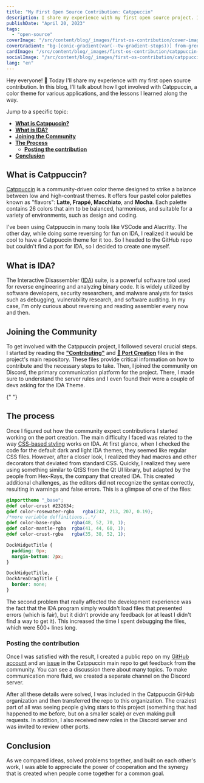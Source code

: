 ```yaml
---
title: "My First Open Source Contribution: Catppuccin"
description: I share my experience with my first open source project. I’ll talk about how I got involved with Catppuccin, the theme design for IDA Debugger, and the lessons I learned along the way.
publishDate: "April 20, 2023"
tags:
  - "open-source"
coverImage: "/src/content/blog/_images/first-os-contribution/cover-image.webp"
coverGradient: "bg-[conic-gradient(var(--tw-gradient-stops))] from-green-300 via-blue-500 to-purple-600"
cardImage: "/src/content/blog/_images/first-os-contribution/catppuccin-ida.webp"
socialImage: "/src/content/blog/_images/first-os-contribution/catppuccin-ida.webp"
lang: "en"
---
```



Hey everyone! 🎉 Today I'll share my experience with my first open source contribution. In this blog, I’ll talk about how I got involved with Catppuccin, a color theme for various applications, and the lessons I learned along the way.

Jump to a specific topic:

- [**What is Catppuccin?**](#what-is-catppuccin)
- [**What is IDA?**](#what-is-ida)
- [**Joining the Community**](#joining-the-community)
- [**The Process**](#the-process)
  - [**Posting the contribution**](#posting-the-contribution)
- [**Conclusion**](#conclusion)

## What is Catppuccin?

[Catppuccin](https://catppuccin.com/) is a community-driven color theme designed to strike a balance between low and high-contrast themes. It offers four pastel color palettes known as "flavors": **Latte, Frappé, Macchiato**, and **Mocha**. Each palette contains 26 colors that aim to be balanced, harmonious, and suitable for a variety of environments, such as design and coding.

I've been using Catppuccin in many tools like VSCode and Alacritty. The other day, while doing some reversing for fun on IDA, I realized it would be cool to have a Catppuccin theme for it too. So I headed to the GitHub repo but couldn't find a port for IDA, so I decided to create one myself.

## What is IDA?

The Interactive Disassembler ([IDA](https://hex-rays.com/ida-free/)) suite, is a powerful software tool used for reverse engineering and analyzing binary code. It is widely utilized by software developers, security researchers, and malware analysts for tasks such as debugging, vulnerability research, and software auditing. In my case, I'm only curious about reversing and reading assembler every now and then.

## Joining the Community

To get involved with the Catppuccin project, I followed several crucial steps. I started by reading the [**"Contributing"**](https://github.com/catppuccin/catppuccin/blob/main/CONTRIBUTING.md) and [**🧱 Port Creation**](https://github.com/catppuccin/catppuccin/blob/main/docs/port-creation.md) files in the project's main repository. These files provide critical information on how to contribute and the necessary steps to take. Then, I joined the community on Discord, the primary communication platform for the project. There, I made sure to understand the server rules and I even found their were a couple of devs asking for the IDA Theme.

<BlogContentImage
  src={portCreationDiagram}
  alt="A diagram showing the workflow of ports creation in the Catppuccin community"
/>{" "}

## The process

Once I figured out how the community expect contributions I started working on the port creation. The main difficulty I faced was related to the way [CSS-based styling](https://hex-rays.com/products/ida/support/tutorials/themes/) works on IDA. At first glance, when I checked the code for the default dark and light IDA themes, they seemed like regular CSS files. However, after a closer look, I realized they had macros and other decorators that deviated from standard CSS. Quickly, I realized they were using something similar to QtSS from the Qt UI library, but adapted by the people from Hex-Rays, the company that created IDA. This created additional challenges, as the editors did not recognize the syntax correctly, resulting in warnings and false errors. This is a glimpse of one of the files:

```css
@importtheme "_base";
@def color-crust #232634;
@def color-rosewater-rgba	rgba(242, 213, 207, 0.19);
/*more variable deffinitions...*/
@def color-base-rgba	rgba(48, 52, 70, 1);
@def color-mantle-rgba	rgba(41, 44, 60, 1);
@def color-crust-rgba	rgba(35, 38, 52, 1);

DockWidgetTitle {
  padding: 0px;
  margin-bottom: 2px;
}

DockWidgetTitle,
DockAreaDragTitle {
  border: none;
}
```

The second problem that really affected the development experience was the fact that the IDA program simply wouldn't load files that presented errors (which is fair), but it didn’t provide any feedback (or at least I didn't find a way to get it). This increased the time I spent debugging the files, which were 500+ lines long.

### Posting the contribution

Once I was satisfied with the result, I created a public repo on my [GitHub account](https://github.com/ValentinTT/) and an [issue](https://github.com/catppuccin/catppuccin/issues/2044) in the Catppuccin main repo to get feedback from the community. You can see a discussion there about many topics. To make communication more fluid, we created a separate channel on the Discord server.

After all these details were solved, I was included in the Catppuccin GitHub organization and then transferred the repo to this organization. The craziest part of all was seeing people giving stars to this project (something that had happened to me before, but on a smaller scale) or even making pull requests. In addition, I also received new roles in the Discord server and was invited to review other ports.

## Conclusion

As we compared ideas, solved problems together, and built on each other's work, I was able to appreciate the power of cooperation and the synergy that is created when people come together for a common goal.
